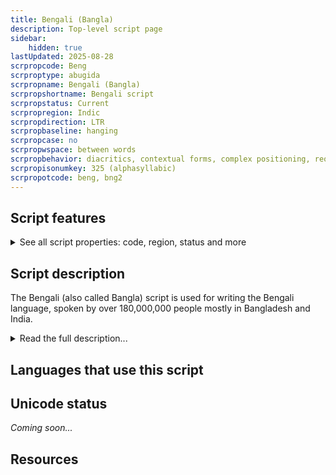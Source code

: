 ```yaml
---
title: Bengali (Bangla)
description: Top-level script page
sidebar:
    hidden: true
lastUpdated: 2025-08-28
scrpropcode: Beng
scrproptype: abugida
scrpropname: Bengali (Bangla)
scrpropshortname: Bengali script
scrpropstatus: Current
scrpropregion: Indic
scrpropdirection: LTR
scrpropbaseline: hanging
scrpropcase: no
scrpropwspace: between words
scrpropbehavior: diacritics, contextual forms, complex positioning, reordering, split graphs, required ligatures
scrpropisonumkey: 325 (alphasyllabic)
scrpropotcode: beng, bng2
---
```



## Script features

<details>
<summary> See all script properties: code, region, status and more</summary>
<ScriptInfo />
</details>

## Script description

The Bengali (also called Bangla) script is used for writing the Bengali language, spoken by over 180,000,000 people mostly in Bangladesh and India.

<details>
<summary>Read the full description...</summary>It is also used for a number of other Indian languages including Sylheti and, with one or two modifications, Assamese. It is a Brahmic script although its exact derivation is disputed. Bengali writing shares some similarities with the Dravidian-language scripts, particularly in the shapes of some vowel letters, but it is generally more similar to the Aryan-language scripts, in particular Devanagari.

Bengali is an abugida - that is, every consonant letter represents a syllable containing an inherent vowel - written from left to right. There is no upper- or lower-case. There are thirty-five consonant letters and eleven independent vowel letters, two of which represent the diphthongs [oj] and [ow]. Each vowel letter also has a diacritic form which combines with a consonant to modify the inherent vowel. These can be written to the left or the right of, or above or below the consonant. Some are [digraphs](/reference/glossary#multig), written with part of the letter before and part after the consonant. Some vowel diacritics take contextual forms, for example _u_ changes shape following _g_ or _ʃ_. Some consonant-vowel combinations have a traditional ligated form which is often visually dissimilar to the base consonant+vowel diacritic form. These are more commonly found in handwriting, but occasionally in printed text also.

There are three modifier signs, _khanda-ta_ (represents a final dental stop), _anusvara_ (nasalizes a final velar), _visarga_ (represents a voiceless breath after a vowel), and _chandra bindu_ (nasalizes a vowel). There is also a symbol, _hasanta_, to mute the inherent vowel.

<span style='color: red'>_Missing image: BengaliSigns.png_</span>

Bengali writing differs from most Indian abugidas in that the inherent vowel in a syllable is either [ɔ] or [o]. In general, it is pronounced [ɔ] except when followed by [i], [j], [u] or [w], in which contexts it is pronounted [o]. However this is not always predictable. In addition, at the end of a syllable (at the end of or within a word), the vowel is often not pronounced even when this is not indicated with _hasanta_. So the letters _m_+_t_ can represent either [mɔt] 'opinion' or [moto] 'approximately', but _g_+_t_ always represents [gɔto] 'past'.

Consonants regularly form conjuncts, normally of two letters, more rarely of three or four. Often these involve little or no change in letterform, but in some cases one letter changes unrecognizably from its isolated form and in a few cases both letters do so. Conjuncts are written with the parts alongside each other or in stacks. Pronunciation of conjuncts is not always what would be expected from the sum of their parts, due to sound changes in spoken Bengali which are not represented in writing. The _j_+_ñ_ conjunct is pronounced [g]+nasalization at the start of a word or [gg] elsewhere, for example _bijña_, pronounced [biggo/õ] 'wise'. Combinations of C+_m_ are pronounced at the start of a word as C+nasalization, or as CC elsewhere. The conjunct _kʃa_ represents [khɔ] at the start of a word and [khhɔ] within a word, as in the case of the woman's name written _lakʃmi_ but pronounced [lokkhi].

<span style='color: red'>_Missing image: BengaliConjuncts.png_</span>

Some other spelling conventions also reflect archaic pronunciation. The three sibilant letters which represented three separate sounds [ʂ], [ʃ] and [s] in Brahmi writing have been retained in Bengali orthography, all representing [ʃ] except before [t], [n], [r] or [l], when they all assimilate to [s]. 

Bengali employs a set of script-specific digits 0-9.

The Devanagari full stop, a vertical line, is used in Bengali alongside Latin punctuation.
</details>

## Languages that use this script

<WsList script='Beng' wsMax='5' />

## Unicode status

_Coming soon..._

## Resources

<ScriptResources detailSummary='seemore' />

